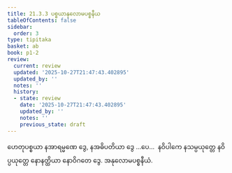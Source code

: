 ```yaml
---
title: 21.3.3 ပစ္စယာနုလောမပစ္စနီယ
tableOfContents: false
sidebar:
  order: 3
type: tipitaka
basket: ab
book: p1-2
review:
  current: review
  updated: '2025-10-27T21:47:43.402895'
  updated_by: ''
  notes: ''
  history:
  - state: review
    date: '2025-10-27T21:47:43.402895'
    updated_by: ''
    notes: ''
    previous_state: draft
---
```



<ReviewStatus review={frontmatter.review} showDetails={true} />

<HypothesisAnnotation frontmatter={frontmatter} />

<DynamicBreadcrumb />

<Division number="25" book="p1-2" e="ch" v="37" p="441">

<Paragraph number="2806" book="p1-2">
ဟေတုပစ္စယာ နအာရမ္မဏေ ဒွေ, နအဓိပတိယာ ဒွေ …ပေ…  နဝိပါကေ နသမ္ပယုတ္တေ နဝိပ္ပယုတ္တေ နောနတ္ထိယာ နောဝိဂတေ ဒွေ.

</Paragraph>
</Division>

<Paragraph number="2807" type="center" book="p1-2">
အနုလောမပစ္စနီယံ.
</Paragraph>